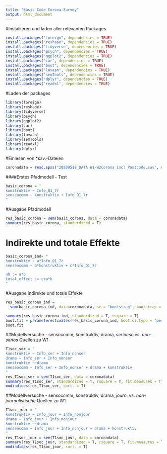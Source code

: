 ```yaml
---
title: "Basic Code Corona-Survey"
output: html_document
---
```


#Installieren und laden aller relevanten Packages 
```r
install.packages("foreign", dependencies = TRUE)
install.packages("reshape", dependencies = TRUE)
install.packages("tidyverse", dependencies = TRUE)
install.packages("psych", dependencies = TRUE)
install.packages("ggplot2", dependencies = TRUE)
install.packages("car", dependencies = TRUE)
install.packages("boot", dependencies = TRUE)
install.packages("lavaan", dependencies = TRUE)
install.packages("semTools", dependencies = TRUE)
install.packages("dplyr", dependencies = TRUE)
install.packages("readxl", dependencies = TRUE)
```

#Laden der packages

```r
library(foreign)
library(reshape)
library(tidyverse)
library(psych)
library(ggplot2)
library(car)
library(boot)
library(lavaan)
library(semTools)
library(readxl)
library(dplyr)
```

#Einlesen von *sav.-Dateien
```r
coronadata = read.spss("20200518_DATA W1-W2Corona incl Postcode.sav", use.value.labels = F, to.data.frame = T)
```

####Erstes Pfadmodell - Test 

```r
basic_corona = "
konstruktiv ~ Info_Q1_7r
senseocomm ~ konstruktiv + Info_Q1_7r
"

```

#Ausgabe Pfadmodell 

```r
res_basic_corona = sem(basic_corona, data = coronadata)
summary(res_basic_corona, standardized = T)
```

# Indirekte und totale Effekte 

```r
basic_corona_ind= "
konstruktiv ~ a*Info_Q1_7r
senseocomm ~ b*konstruktiv + c*Info_Q1_7r

ab := a*b 
total_effect := c+a*b
"
```

#Ausgabe indirekte und totale Effekte 

```r
res_basic_corona_ind = 
  sem(basic_corona_ind, data=coronadata, se = "bootstrap", bootstrap = 100L, verbose = T)

summary(res_basic_corona_ind, standardized = T, rsquare = T)
boot.fit = parameterestimates(res_basic_corona_ind, boot.ci.type = "perc", level = 0.95, ci=T, standardized = T)
boot.fit

```


##Modellversuche - sensocomm, konstruktiv, drama, *serioese vs. non-serios* Quellen zu W1

```r
T1soc_ser = "
konstruktiv ~ Info_ser + Info_nonser
drama ~ Info_ser + Info_nonser
konstruktiv ~~drama
senseocomm ~ Info_ser + Info_nonser + drama + konstruktiv
"
res_T1soc_ser = sem(T1soc_ser, data = coronadata)
summary(res_T1soc_ser, standardized = T, rsquare = T, fit.measures = T)
modindices(res_T1soc_ser, sort. = T)
```
##Modellversuche - sensocomm, konstruktiv, drama, *journ. vs. non-journalistische* Quellen zu W1

```r
T1soc_jour = "
konstruktiv ~ Info_jour + Info_nonjour
drama ~ Info_jour + Info_nonjour
konstruktiv ~~drama
senseocomm ~ Info_jour + Info_nonjour + drama + konstruktiv
"
res_T1soc_jour = sem(T1soc_jour, data = coronadata)
summary(res_T1soc_jour, standardized = T, rsquare = T, fit.measures = T)
modindices(res_T1soc_jour, sort. = T)

```




